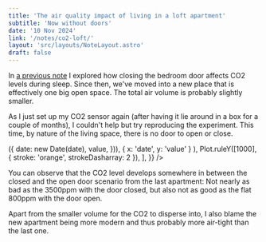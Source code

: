 ```yaml
---
title: 'The air quality impact of living in a loft apartment'
subtitle: 'Now without doors'
date: '10 Nov 2024'
link: '/notes/co2-loft/'
layout: 'src/layouts/NoteLayout.astro'
draft: false
---
```



In [a previous note](/notes/co2-bedroom) I explored how closing the bedroom door affects
CO2 levels during sleep. Since then, we've moved into a new place that is effectively one big open
space. The total air volume is probably slightly smaller.

As I just set up my CO2 sensor again (after having it lie around in a box for a couple of
months), I couldn't help but try reproducing the experiment. This time, by nature of the
living space, there is no door to open or close.

<div class="my-4">
	<Chart
		options={{
			y: { label: '↑ co2 (ppm)', domain: [400, 1400] },
			x: { type: 'time' },
			marginLeft: 60,
			marks: [
				Plot.lineY(
					data?.map(({ date, value }) => ({
						date: new Date(date),
						value,
					})),
					{ x: 'date', y: 'value' }
				),
				Plot.ruleY([1000], { stroke: 'orange', strokeDasharray: 2 }),
			],
		}}
	/>
</div>

You can observe that the CO2 level develops somewhere in between the closed and the open door
scenario from the last apartment: Not nearly as bad as the 3500ppm with the door closed, but
also not as good as the flat 800ppm with the door open.

Apart from the smaller volume for the CO2 to disperse into, I also blame the new apartment
being more modern and thus probably more air-tight than the last one.

